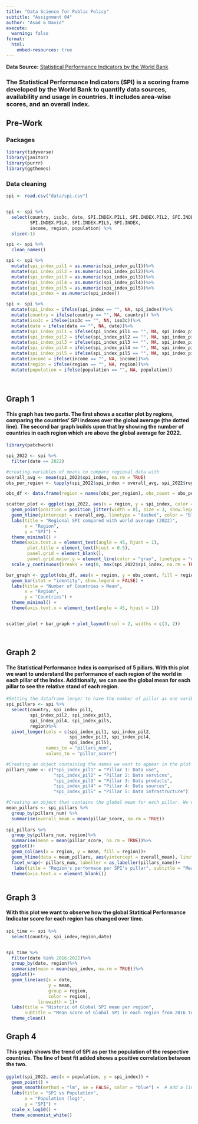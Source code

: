 ```yaml
---
title: "Data Science for Public Policy"
subtitle: "Assignment 04"
author: "Asad & David"
execute:
  warning: false
format:
  html:
    embed-resources: true
---
```


**Data Source:** [Statistical Performance Indicators by the World Bank](https://datacatalog.worldbank.org/search/dataset/0037996/Statistical-Performance-Indicators)

### The Statistical Performance Indicators (SPI) is a scoring frame developed by the World Bank to quantify data sources, availability and usage in countries. It includes area-wise scores, and an overall index.

## Pre-Work

### Packages

```r


library(tidyverse)
library(janitor)
library(purrr)
library(ggthemes)
```

### Data cleaning

```r


spi <- read.csv("data/spi.csv")


spi <- spi %>%
  select(country, iso3c, date, SPI.INDEX.PIL1, SPI.INDEX.PIL2, SPI.INDEX.PIL3,
         SPI.INDEX.PIL4, SPI.INDEX.PIL5, SPI.INDEX,
         income, region, population) %>%
  slice(-1)

spi <- spi %>%
  clean_names()

spi <- spi %>%
  mutate(spi_index_pil1 = as.numeric(spi_index_pil1))%>%
  mutate(spi_index_pil2 = as.numeric(spi_index_pil2))%>%
  mutate(spi_index_pil3 = as.numeric(spi_index_pil3))%>%
  mutate(spi_index_pil4 = as.numeric(spi_index_pil4))%>%
  mutate(spi_index_pil5 = as.numeric(spi_index_pil5))%>%
  mutate(spi_index = as.numeric(spi_index))

spi <- spi %>%
  mutate(spi_index = ifelse(spi_index == "", NA, spi_index))%>%
  mutate(country = ifelse(country == "", NA, country)) %>%
  mutate(iso3c = ifelse(iso3c == "", NA, iso3c))%>%
  mutate(date = ifelse(date == "", NA, date))%>%
  mutate(spi_index_pil1 = ifelse(spi_index_pil1 == "", NA, spi_index_pil1))%>%
  mutate(spi_index_pil2 = ifelse(spi_index_pil2 == "", NA, spi_index_pil2)) %>%
  mutate(spi_index_pil3 = ifelse(spi_index_pil3 == "", NA, spi_index_pil3))%>%
  mutate(spi_index_pil4 = ifelse(spi_index_pil4 == "", NA, spi_index_pil4))%>%
  mutate(spi_index_pil5 = ifelse(spi_index_pil5 == "", NA, spi_index_pil5))%>%
  mutate(income = ifelse(income == "", NA, income))%>%
  mutate(region = ifelse(region == "", NA, region))%>%
  mutate(population = ifelse(population == "", NA, population))

  

```


## Graph 1

#### This graph has two parts. The first shows a scatter plot by regions, comparing the countries' SPI indexes over the global average (the dotted line). The second bar graph builds upon that by showing the number of countries in each region which are above the global average for 2022.

```r

library(patchwork)

spi_2022 <- spi %>%
  filter(date == 2022)

#creating variables of means to compare regional data with
overall_avg <- mean(spi_2022$spi_index, na.rm = TRUE)
obs_per_region <- tapply(spi_2022$spi_index > overall_avg, spi_2022$region, sum, na.rm = TRUE)

obs_df <- data.frame(region = names(obs_per_region), obs_count = obs_per_region)

scatter_plot <- ggplot(spi_2022, aes(x = region, y = spi_index, color = region)) +
  geom_point(position = position_jitter(width = 0), size = 3, show.legend = FALSE) +
  geom_hline(yintercept = overall_avg, linetype = "dashed", color = "blue", size = 1) +
  labs(title = "Regional SPI compared with world average (2022)",
       x = "Region",
       y = "SPI") +
  theme_minimal() +
  theme(axis.text.x = element_text(angle = 45, hjust = 1),
        plot.title = element_text(hjust = 0.5),
        panel.grid = element_blank(),
        panel.grid.major.y = element_line(color = "gray", linetype = "dotted")) +
  scale_y_continuous(breaks = seq(0, max(spi_2022$spi_index, na.rm = TRUE) + 10, by = 10)) 

bar_graph <- ggplot(obs_df, aes(x = region, y = obs_count, fill = region)) +
  geom_bar(stat = "identity", show.legend = FALSE) +
  labs(title = "Number of Countries > Mean",
       x = "Region",
       y = "Countries") +
  theme_minimal() +
  theme(axis.text.x = element_text(angle = 45, hjust = 1))


scatter_plot + bar_graph + plot_layout(ncol = 2, widths = c(3, 2))




```

## Graph 2

#### The Statistical Performance Index is comprised of 5 pillars. With this plot we want to understand the performance of each region of the world in each pillar of the Index. Additionally, we can see the global mean for each pillar to see the relative stand of each region.

```r

#Setting the dataframe longer to have the number of pillar as one varibale and the scores of those pillars as a second variable.
spi_pillars <- spi %>%
  select(country, spi_index_pil1, 
         spi_index_pil2, spi_index_pil3, 
         spi_index_pil4, spi_index_pil5, 
         region)%>%
  pivot_longer(cols = c(spi_index_pil1, spi_index_pil2, 
                        spi_index_pil3, spi_index_pil4, 
                        spi_index_pil5),
               names_to = "pillars_num",
               values_to = "pillar_score")

#Creating an object containing the names we want to appear in the plot for each pillar.
pillars_name <- c("spi_index_pil1" = "Pillar 1: Data use", 
                  "spi_index_pil2" = "Pillar 2: Data services",
                  "spi_index_pil3" = "Pillar 3: Data products",
                  "spi_index_pil4" = "Pillar 4: Data sources",
                  "spi_index_pil5" = "Pillar 5: Data infrastructure")

#Creating an object that contains the global mean for each pillar. We want this to appear in the plot for each pilar.
mean_pillars <- spi_pillars %>%
  group_by(pillars_num) %>%
  summarise(overall_mean = mean(pillar_score, na.rm = TRUE)) 
  
spi_pillars %>%
  group_by(pillars_num, region)%>%
  summarise(mean = mean(pillar_score, na.rm = TRUE))%>%
  ggplot()+
  geom_col(aes(x = region, y = mean, fill = region))+
  geom_hline(data = mean_pillars, aes(yintercept = overall_mean), linetype = "dashed", color = "black")+
  facet_wrap(~ pillars_num, labeller = as_labeller(pillars_name))+
   labs(title = "Region's performace per SPI's pillar", subtitle = "Mean score of SPI pillars in each region of the world")+
  theme(axis.text.x = element_blank())
  

```

## Graph 3

#### With this plot we want to observe how the global Statitical Performance Indicator score for each region has changed over time.

```r


spi_time <- spi %>%
  select(country, spi_index,region,date)


spi_time %>%
  filter(date %in% 2016:2022)%>%
  group_by(date, region)%>%
  summarize(mean = mean(spi_index, na.rm = TRUE))%>%
  ggplot()+
  geom_line(aes(x = date, 
                y = mean, 
                group = region, 
                color = region),
            linewidth = 1)+
  labs(title = "Historic of Global SPI mean per region", 
       subtitle = "Mean score of Global SPI in each region from 2016 to 2022")+
  theme_clean()
```

## Graph 4

#### This graph shows the trend of SPI as per the population of the respective countries. The line of best fit added shows a positive correlation between the two.

```r

ggplot(spi_2022, aes(x = population, y = spi_index)) +
  geom_point() +
  geom_smooth(method = "lm", se = FALSE, color = "blue") +  # Add a line of best fit
  labs(title = "SPI vs Population",
       x = "Population (log)",
       y = "SPI") +
  scale_x_log10() +
  theme_economist_white()

```
